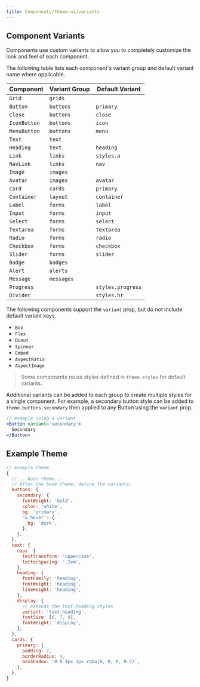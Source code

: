 ```yaml
---
title: Components/theme-ui/variants
---
```


## Component Variants

Components use custom variants to allow you to completely customize the look and feel of each component.

The following table lists each component's variant group and default variant name where applicable.

Component | Variant Group | Default Variant
---|---|---
`Grid` | `grids` |
`Button` | `buttons` | `primary`
`Close` | `buttons` | `close`
`IconButton` | `buttons` | `icon`
`MenuButton` | `buttons` | `menu`
`Text` | `text` |
`Heading` | `text` | `heading`
`Link` | `links` | `styles.a`
`NavLink` | `links` | `nav`
`Image` | `images` |
`Avatar` | `images` | `avatar`
`Card` | `cards` | `primary`
`Container` | `layout` | `container`
`Label` | `forms` | `label`
`Input` | `forms` | `input`
`Select` | `forms` | `select`
`Textarea` | `forms` | `textarea`
`Radio` | `forms` | `radio`
`Checkbox` | `forms` | `checkbox`
`Slider` | `forms` | `slider`
`Badge` | `badges` |
`Alert` | `alerts` |
`Message` | `messages` |
`Progress` |  | `styles.progress`
`Divider` | | `styles.hr`

The following components support the `variant` prop, but do not include default variant keys.

- `Box`
- `Flex`
- `Donut`
- `Spinner`
- `Embed`
- `AspectRatio`
- `AspectImage`


> Some components reuse styles defined in `theme.styles` for default variants.


Additional variants can be added to each group to create multiple styles for a single component.
For example, a secondary button style can be added to `theme.buttons.secondary` then applied to any Button using the `variant` prop.

```jsx
// example using a variant
<Button variant='secondary'>
  Secondary
</Button>
```

## Example Theme

```js
// example theme
{
  // ...base theme...
  // After the base theme, define the variants:
  buttons: {
    secondary: {
      fontWeight: 'bold',
      color: 'white',
      bg: 'primary',
      '&:hover': {
        bg: 'dark',
      },
    },
  },
  text: {
    caps: {
      textTransform: 'uppercase',
      letterSpacing: '.2em',
    },
    heading: {
      fontFamily: 'heading',
      fontWeight: 'heading',
      lineHeight: 'heading',
    },
    display: {
      // extends the text.heading styles
      variant: 'text.heading',
      fontSize: [6, 7, 8],
      fontWeight: 'display',
    },
  },
  cards: {
    primary: {
      padding: 2,
      borderRadius: 4,
      boxShadow: '0 0 4px 1px rgba(0, 0, 0, 0.5)',
    },
  },
}
```